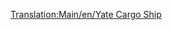 [[Translation:Main/en/Yate Cargo Ship]]{{Template:Bateau/Fr
|Nom=Cargo Yate
|Image=[[File:en/CargoShip.png|Yate Cargo Ship]]
|Coût=24 372£ (48 744$)
|Vitesse=24 km/h (15 mph)
|Entretien=2 460£ (4 920$)
|Conception=1928
|Vie=30
|Capacité=160 unités*
|Description=Le cargo Yate est le plus lent et le plus réduit des deux cargos.
|Réalité=Fictif.<br/>''*'' (160 unités de courrier, charbon, bétail, céréales, marchandises, bois, minerai de fer, acier, biens de valeur)
}}